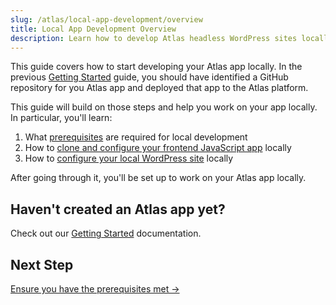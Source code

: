 ```yaml
---
slug: /atlas/local-app-development/overview
title: Local App Development Overview
description: Learn how to develop Atlas headless WordPress sites locally
---
```


This guide covers how to start developing your Atlas app locally. In the previous [Getting Started](../getting-started/overview) guide, you should have identified a GitHub repository for you Atlas app and deployed that app to the Atlas platform.  

This guide will build on those steps and help you work on your app locally. In particular,  you'll learn:

1. What [prerequisites](./prerequisites) are required for local development
1. How to [clone and configure your frontend JavaScript app](./frontend-app-config) locally
1. How to [configure your local WordPress site](./wordpress-site-config) locally

After going through it, you'll be set up to work on your Atlas app locally.

## Haven't created an Atlas app yet?

Check out our [Getting Started](../getting-started/overview) documentation.

## Next Step

[Ensure you have the prerequisites met &#8594;](./prerequisites)
